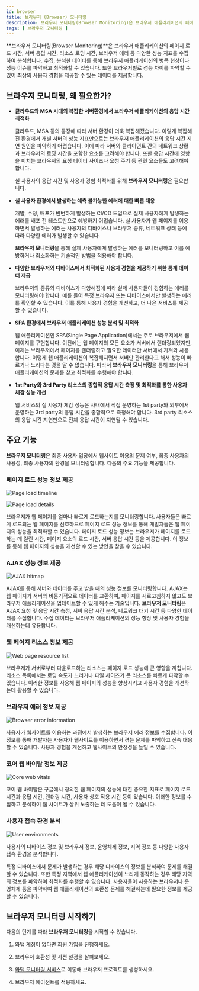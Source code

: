 ```yaml
---
id: browser
title: 브라우저 (Browser) 모니터링
description: 브라우저 모니터링(Browser Monitoring)은 브라우저 애플리케이션의 페이지 로드 시간, 서버 응답 시간, 리소스 로딩 시간, 브라우저 에러 등 다양한 성능 지표를 수집하여 분석합니다.
tags: [ 브라우저 모니터링 ]
---
```


**브라우저 모니터링(Browser Monitoring)**은 브라우저 애플리케이션의 페이지 로드 시간, 서버 응답 시간, 리소스 로딩 시간, 브라우저 에러 등 다양한 성능 지표를 수집하여 분석합니다. 수집, 분석한 데이터를 통해 브라우저 애플리케이션의 병목 현상이나 성능 이슈를 파악하고 최적화할 수 있습니다. 또한 브라우저별로 성능 차이를 파악할 수 있어 최상의 사용자 경험을 제공할 수 있는 데이터를 제공합니다.


## **브라우저 모니터링**, 왜 필요한가?

* **클라우드와 MSA 시대의 복잡한 서버환경에서 브라우저 애플리케이션의 응답 시간 최적화**

  클라우드, MSA 등의 등장에 따라 서버 환경이 더욱 복잡해졌습니다. 이렇게 복잡해진 환경에서 개별 서버의 성능 지표만으로는 브라우저 애플리케이션의 응답 시간 지연 원인을 파악하기 어렵습니다. 이에 따라 서버와 클라이언트 간의 네트워크 상황과 브라우저의 로딩 시간을 포함한 요소를 고려해야 합니다. 또한 응답 시간에 영향을 미치는 브라우저의 요청 데이터 사이즈나 요청 주기 등 관련 요소들도 고려해야 합니다.
  
  실 사용자의 응답 시간 및 사용자 경험 최적화를 위해 **브라우저 모니터링**은 필요합니다.

* **실 사용자 환경에서 발생하는 예측 불가능한 에러에 대한 빠른 대응**

  개발, 수정, 배포가 빈번하게 발생하는 CI/CD 도입으로 실제 사용자에게 발생하는 에러를 배포 전 테스트만으로 예방하기 어렵습니다. 실 사용자가 웹 페이지를 이용하면서 발생하는 에러는 사용자의 디바이스나 브라우저 종류, 네트워크 상태 등에 따라 다양한 에러가 발생할 수 있습니다. 
  
  **브라우저 모니터링**을 통해 실제 사용자에게 발생하는 에러를 모니터링하고 이를 예방하거나 최소화하는 기술적인 방법을 적용해야 합니다.

* **다양한 브라우저와 디바이스에서 최적화된 사용자 경험을 제공하기 위한 통계 데이터 제공**

  브라우저의 종류와 디바이스가 다양해짐에 따라 실제 사용자들이 경험하는 에러를 모니터링해야 합니다. 예를 들어 특정 브라우저 또는 디바이스에서만 발생하는 에러를 확인할 수 있습니다. 이를 통해 사용자 경험을 개선하고, 더 나은 서비스를 제공할 수 있습니다.

* **SPA 환경에서 브라우저 애플리케이션 성능 분석 및 최적화**

  웹 애플리케이션인 SPA(Single Page Application)에서는 주로 브라우저에서 웹 페이지를 구현합니다. 이전에는 웹 페이지의 모든 요소가 서버에서 렌더링되었지만, 이제는 브라우저에서 페이지를 렌더링하고 필요한 데이터만 서버에서 가져와 사용합니다. 이렇게 웹 애플리케이션이 복잡해지면서 서버만 관리한다고 해서 성능이 빠르거나 느리다는 것을 알 수 없습니다. 따라서 **브라우저 모니터링**을 통해 브라우저 애플리케이션의 문제를 찾고 최적화를 수행해야 합니다.

* **1st Party와 3rd Party 리소스의 종합적 응답 시간 측정 및 최적화를 통한 사용자 체감 성능 개선**

  웹 서비스의 실 사용자 체감 성능은 사내에서 직접 운영하는 1st party와 외부에서 운영하는 3rd party의 응답 시간을 종합적으로 측정해야 합니다. 3rd party 리소스의 응답 시간 지연만으로 전체 응답 시간이 지연될 수 있습니다.


## 주요 기능

**브라우저 모니터링**은 최종 사용자 입장에서 웹사이트 이용의 문제 여부, 최종 사용자의 사용성, 최종 사용자의 환경을 모니터링합니다. 다음의 주요 기능을 제공합니다.

### 페이지 로드 성능 정보 제공

![Page load timeline](/img/browser-pageload-timeline.png)

![Page load details](/img/browser-pageload-details.png)

브라우저가 웹 페이지를 얼마나 빠르게 로드하는지를 모니터링합니다. 사용자들은 빠르게 로드되는 웹 페이지를 선호하므로 페이지 로드 성능 정보를 통해 개발자들은 웹 페이지의 성능을 최적화할 수 있습니다. 페이지 로드 성능 정보는 브라우저가 페이지를 로드하는 데 걸린 시간, 페이지 요소의 로드 시간, 서버 응답 시간 등을 제공합니다. 이 정보를 통해 웹 페이지의 성능을 개선할 수 있는 방안을 찾을 수 있습니다.

### AJAX 성능 정보 제공

![AJAX hitmap](/img/browser-ajax-hitmap.png)

AJAX를 통해 서버와 데이터를 주고 받을 때의 성능 정보를 모니터링합니다. AJAX는 웹 페이지가 서버와 비동기적으로 데이터를 교환하여, 페이지를 새로고침하지 않고도 브라우저 애플리케이션을 업데이트할 수 있게 해주는 기술입니다. **브라우저 모니터링**은 AJAX 요청 및 응답 시간 측정, 서버 응답 시간 분석, 네트워크 대기 시간 등 다양한 데이터를 수집합니다. 수집 데이터는 브라우저 애플리케이션의 성능 향상 및 사용자 경험을 개선하는데 유용합니다.

### 웹 페이지 리소스 정보 제공

![Web page resource list](/img/browser-page-resource-list.png)

브라우저가 서버로부터 다운로드하는 리소스는 페이지 로드 성능에 큰 영향을 끼칩니다. 리소스 목록에서는 로딩 속도가 느리거나 파일 사이즈가 큰 리소스를 빠르게 파악할 수 있습니다. 이러한 정보를 사용해 웹 페이지의 성능을 향상시키고 사용자 경험을 개선하는데 활용할 수 있습니다.

### 브라우저 에러 정보 제공

![Browser error information](/img/browser-error-info.png)

사용자가 웹사이트를 이용하는 과정에서 발생하는 브라우저 에러 정보를 수집합니다. 이 정보를 통해 개발자는 사용자가 웹사이트를 이용하면서 겪는 문제를 파악하고 신속 대응할 수 있습니다. 사용자 경험을 개선하고 웹사이트의 안정성을 높일 수 있습니다.

### 코어 웹 바이탈 정보 제공

![Core web vitals](/img/rum-core-web-vitals.png)

코어 웹 바이탈은 구글에서 정의한 웹 페이지의 성능에 대한 중요한 지표로 페이지 로드 시간과 응답 시간, 렌더링 시간, 사용자 상호 작용 시간 등이 있습니다. 이러한 정보를 수집하고 분석하여 웹 사이트가 상위 노출하는 데 도움이 될 수 있습니다.

### 사용자 접속 환경 분석

![User environments](/img/browser-user-env.png)

사용자의 디바이스 정보 및 브라우저 정보, 운영체제 정보, 지역 정보 등 다양한 사용자 접속 환경을 분석합니다.

특정 디바이스에서 문제가 발생하는 경우 해당 디바이스의 정보를 분석하여 문제를 해결할 수 있습니다. 또한 특정 지역에서 웹 애플리케이션이 느리게 동작하는 경우 해당 지역의 정보를 파악하여 최적화를 수행할 수 있습니다. 사용자들이 사용하는 브라우저나 운영체제 등을 파악하여 웹 애플리케이션의 호환성 문제를 해결하는데 필요한 정보를 제공할 수 있습니다.


## **브라우저 모니터링** 시작하기

다음의 단계를 따라 **브라우저 모니터링**을 시작할 수 있습니다.

1. 와탭 계정이 없다면 [회원 가입](https://www.whatap.io/ko/signup/)을 진행하세요.

1. 브라우저 호환성 및 사전 설정을 살펴보세요.

1. [와탭 모니터링 서비스](https://service.whatap.io)로 이동해 브라우저 프로젝트를 생성하세요.

1. 브라우저 에이전트를 적용하세요.